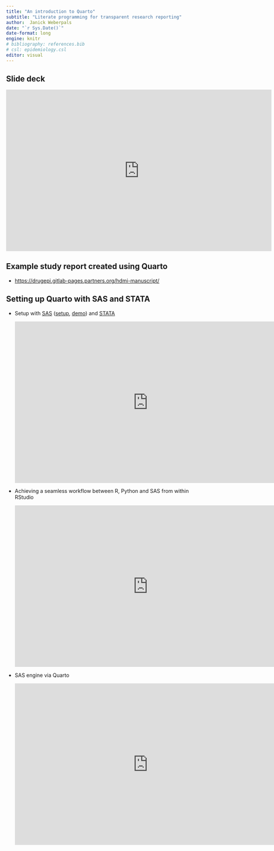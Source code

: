 ```yaml
---
title: "An introduction to Quarto"
subtitle: "Literate programming for transparent research reporting"
author:  Janick Weberpals
date: "`r Sys.Date()`"
date-format: long
engine: knitr
# bibliography: references.bib
# csl: epidemiology.csl
editor: visual
---
```


## Slide deck

<iframe src="https://janickweberpals.github.io/quarto_icpe_2024/index.html" frameborder="0" width="725" height="440.6641" allowfullscreen="true" mozallowfullscreen="true" webkitallowfullscreen="true">

</iframe>

## Example study report created using Quarto

-   [`https://drugepi.gitlab-pages.partners.org/hdmi-manuscript/`{=html}](https://drugepi.gitlab-pages.partners.org/hdmi-manuscript/)

## Setting up Quarto with SAS and STATA

-   Setup with [SAS](https://sassoftware.github.io/saspy/configuration.html#http) ([setup](https://www.harveyl888.com/outputs/quarto_02.html), [demo](https://www.harveyl888.com/outputs/quarto_02.html)) and [STATA](https://users.ssc.wisc.edu/~hemken/Stataworkshops/Statamarkdown/stata-and-r-markdown.html)

    <iframe width="725" height="440.6641" src="https://www.youtube.com/embed/A2-Ti-c6w8c?si=iUK56qZdMkVbfl-2" title="YouTube video player" frameborder="0" allow="accelerometer; autoplay; clipboard-write; encrypted-media; gyroscope; picture-in-picture; web-share" referrerpolicy="strict-origin-when-cross-origin" allowfullscreen>

    </iframe>

-   Achieving a seamless workflow between R, Python and SAS from within RStudio

    <iframe width="725" height="440.6641" src="https://www.youtube.com/embed/iS9toBHswBY?si=VjVGwy-lZ2ZVGGsa" title="YouTube video player" frameborder="0" allow="accelerometer; autoplay; clipboard-write; encrypted-media; gyroscope; picture-in-picture; web-share" referrerpolicy="strict-origin-when-cross-origin" allowfullscreen>

    </iframe>

-   SAS engine via Quarto

    <iframe width="725" height="440.6641" src="https://www.youtube.com/embed/4c9T6-__vI8?si=HyYdxcP2Q-vlio3M" title="YouTube video player" frameborder="0" allow="accelerometer; autoplay; clipboard-write; encrypted-media; gyroscope; picture-in-picture; web-share" referrerpolicy="strict-origin-when-cross-origin" allowfullscreen>

    </iframe>
